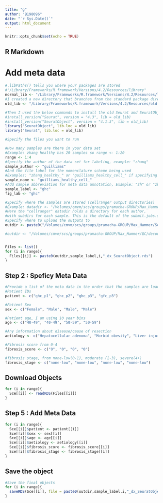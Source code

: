 ```yaml
---
title: "g"
author: "B198096"
date: "`r Sys.Date()`"
output: html_document
---
```


```r
knitr::opts_chunk$set(echo = TRUE)
```

## R Markdown

# Add meta data
```r
#.libPaths() tells you where your packages are stored 
#"/Library/Frameworks/R.framework/Versions/4.2/Resources/library"
normal_lib <- "/Library/Frameworks/R.framework/Versions/4.2/Resources/library"
#I created a new directory that branches from the standard package directory
old_lib <- "/Library/Frameworks/R.framework/Versions/4.2/Resources/old-versions"

#Then I used the below commands to install the old Seurat and SeuratObject 
#install_version("Seurat", version = "4.3", lib = old_lib)
#install_version("SeuratObject", version = "4.1.3", lib = old_lib)
library("SeuratObject", lib.loc = old_lib)
library("Seurat", lib.loc = old_lib)

#Specify the files you want to run 

#How many samples are there in your data set
#Example: zhang healthy has 20 samples so range <- 1:20
range <- 1:4
#Specify the author of the data set for labeling, example: "zhang" 
sample_author <- "guilliams"
#And the file label for the nomenclature scheme being used
#Examples: "zhang_healthy_" or "guilliams_healthy_cell_" if specifying sc/sn 
sample_name <- "guilliams_healthy_cell_"
#Add sample abbreviation for meta data annotation, Example: "zh" or "zhc" 
sample_label <- "ghc"
fig_lab <- "ghc"

#Specify where the samples are stored (cellranger output directories)
#Example: datadir <- "/Volumes/cmvm/scs/groups/pramacha-GROUP/Max_Hammer/cellranger/"
#Here the "cellranger" datadir holds a directory for each author, 
#with subdirs for each sample. This is the default of the submit.jobs.sh scripts 
#Specify where to upload the outputs to 
outdir <- paste0("/Volumes/cmvm/scs/groups/pramacha-GROUP/Max_Hammer/SeuratObjects/",sample_author,"/")

#outdir <- "/Volumes/cmvm/scs/groups/pramacha-GROUP/Max_Hammer/QC/decontx_after/"


Files <- list()
for (i in range){
  Files[[i]] <- paste0(outdir,sample_label,i,"_dx_SeuratObject.rds")
}
```


## Step 2 : Speficy Meta Data  

```r
#Provide a list of the meta data in the order that the samples are loaded
#Patient IDs 
patient <- c("ghc_p1", "ghc_p2", "ghc_p3", "gfc_p3")

#Patient Sex
sex <- c("Female", "Male", "Male", "Male")

#Patient age, I am using 10 year bins 
age <- c("40-49", "40-49", "50-59", "50-59")

#Any information about disease/cause of resection 
aetiology <- c("Hepatocellular adenoma", "Morbid obesity", "Liver injury", "Liver injury")

#Fibrosis score from 0-4
fibrosis_score <- c("0", "0", "0", "0")

#fibrosis stage, from none-low(0-1), moderate (2-3), severe(4+)
fibrosis_stage <- c("none-low", "none-low", "none-low", "none-low")


```



## Download Objects
```r
for (i in range){
  Sce[[i]] <- readRDS(Files[[i]])
}
```


## Step 5 : Add Meta Data 
```r
for (i in range){
  Sce[[i]]$patient <- patient[[i]]
  Sce[[i]]$sex <- sex[[i]]
  Sce[[i]]$age <- age[[i]]
  Sce[[i]]$aetiology <- aetiology[[i]]
  Sce[[i]]$fibrosis_score <- fibrosis_score[[i]]
  Sce[[i]]$fibrosis_stage <- fibrosis_stage[[i]]
}
```


## Save the object 
```r
#Save the final objects 
for (i in range){
  saveRDS(Sce[[i]], file = paste0(outdir,sample_label,i,"_dx_SeuratObject.rds"))
}

```
